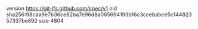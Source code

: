 version https://git-lfs.github.com/spec/v1
oid sha256:98caa9e7b36ce82ba7e96d8a065694193b16c3ccebabce5c14482357337be892
size 4804
